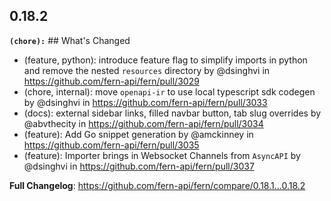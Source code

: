 ## 0.18.2
**`(chore):`** ## What's Changed
* (feature, python): introduce feature flag to simplify imports in python and remove the nested `resources` directory by @dsinghvi in https://github.com/fern-api/fern/pull/3029
* (chore, internal): move `openapi-ir` to use local typescript sdk codegen by @dsinghvi in https://github.com/fern-api/fern/pull/3033
* (docs): external sidebar links, filled navbar button, tab slug overrides by @abvthecity in https://github.com/fern-api/fern/pull/3034
* (feature): Add Go snippet generation by @amckinney in https://github.com/fern-api/fern/pull/3035
* (feature): Importer brings in Websocket Channels from `AsyncAPI`  by @dsinghvi in https://github.com/fern-api/fern/pull/3037


**Full Changelog**: https://github.com/fern-api/fern/compare/0.18.1...0.18.2

